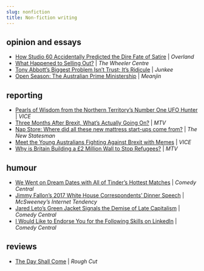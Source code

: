 ```yaml
---
slug: nonfiction
title: Non-fiction writing
---
```



## opinion and essays

* [How Studio 60 Accidentally Predicted the Dire Fate of Satire](https://overland.org.au/2021/04/how-studio-60-accidentally-predicted-the-dire-fate-of-satire/) | *Overland*
* [What Happened to Selling Out?](https://www.wheelercentre.com/notes/what-happened-to-selling-out) | *The Wheeler Centre*
* [Tony Abbott’s Biggest Problem Isn’t Trust; It’s Ridicule](https://junkee.com/tony-abbotts-biggest-problem-isnt-trust-its-ridicule/51300#VcjVG0c6ye2Zu63s.99) | *Junkee*
* [Open Season: The Australian Prime Ministership](https://meanjin.com.au/blog/open-season-the-australian-prime-ministership/) | *Meanjin*

## reporting

* [Pearls of Wisdom from the Northern Territory’s Number One UFO Hunter](https://www.vice.com/en_au/article/4wmnqj/the-number-one-ufo-hunter-in-the-outback) | *VICE*
* [Three Months After Brexit, What’s Actually Going On?](http://www.mtv.co.uk/life/news/brexit-three-months-later) | *MTV*
* [Nap Store: Where did all these new mattress start-ups come from?](https://www.newstatesman.com/politics/business/2016/11/nap-store-where-did-all-these-new-mattress-start-ups-come) | *The New Statesman*
* [Meet the Young Australians Fighting Against Brexit with Memes](https://www.vice.com/en_uk/article/gq9dw3/the-australians-fighting-against-brexit) | *VICE*
* [Why is Britain Building a £2 Million Wall to Stop Refugees?](http://www.mtv.co.uk/life/news/why-is-britain-building-a-wall-to-stop-refugees) | *MTV*

## humour

* [We Went on Dream Dates with All of Tinder’s Hottest Matches](https://www.comedycentral.co.uk/news/tinders-most-popular-users-have-been-revealed-so-we-imagined-what-dates-with-them-would-be-like) | *Comedy Central*
* [Jimmy Fallon’s 2017 White House Correspondents’ Dinner Speech](https://www.mcsweeneys.net/articles/jimmy-fallons-2017-white-house-correspondents-dinner-speech) | *McSweeney’s Internet Tendency*
* [Jared Leto’s Green Jacket Signals the Demise of Late Capitalism](https://www.comedycentral.co.uk/news/jared-letos-green-jacket-signals-the-demise-of-late-capitalism-and-nothing-matters-anymore) | *Comedy Central*
* [I Would Like to Endorse You for the Following Skills on LinkedIn](https://www.comedycentral.co.uk/news/i-would-like-to-endorse-you-for-the-following-skills-on-linkedin) | *Comedy Central*

## reviews

* [The Day Shall Come](https://roughcutfilm.com/2019/08/09/review-the-day-shall-come/) | *Rough Cut*
